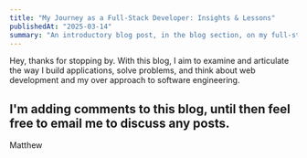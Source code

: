 ```yaml
---
title: "My Journey as a Full-Stack Developer: Insights & Lessons"
publishedAt: "2025-03-14"
summary: "An introductory blog post, in the blog section, on my full-stack web developer portfolio."
---
```


Hey, thanks for stopping by.  With this blog, I aim to examine and articulate the way I build applications, solve problems, and think about web development and my over approach to software engineering.

I'm adding comments to this blog, until then feel free to email me to discuss any posts.
---
Matthew